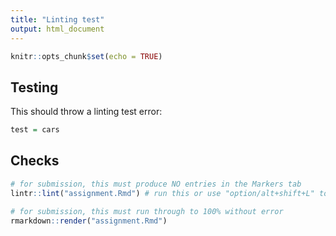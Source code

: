 ```yaml
---
title: "Linting test"
output: html_document
---
```


```r
knitr::opts_chunk$set(echo = TRUE)
```

## Testing

This should throw a linting test error:

```r
test = cars
```

## Checks

```r
# for submission, this must produce NO entries in the Markers tab
lintr::lint("assignment.Rmd") # run this or use "option/alt+shift+L" to lint file 
```

```r
# for submission, this must run through to 100% without error
rmarkdown::render("assignment.Rmd")
```

